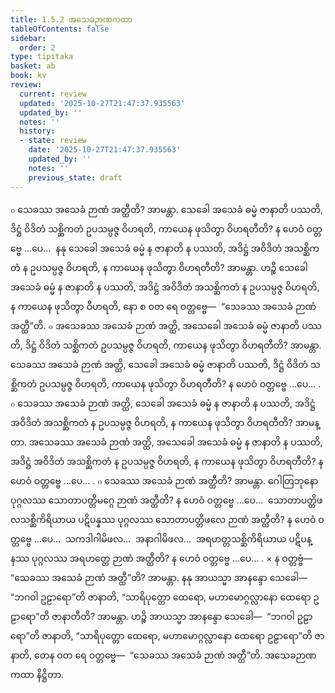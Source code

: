 ```yaml
---
title: 1.5.2 အသေခဉာဏကထာ
tableOfContents: false
sidebar:
  order: 2
type: tipitaka
basket: ab
book: kv
review:
  current: review
  updated: '2025-10-27T21:47:37.935563'
  updated_by: ''
  notes: ''
  history:
  - state: review
    date: '2025-10-27T21:47:37.935563'
    updated_by: ''
    notes: ''
    previous_state: draft
---
```



<ReviewStatus review={frontmatter.review} showDetails={true} />

<HypothesisAnnotation frontmatter={frontmatter} />

<DynamicBreadcrumb />

<Division number="421" book="kv" e="ch" v="32" p="228">

<Paragraph number="1471" book="kv">
๐ သေခဿ အသေခံ ဉာဏံ အတ္ထီတိ? အာမန္တာ. သေခေါ အသေခံ ဓမ္မံ ဇာနာတိ ပဿတိ, ဒိဋ္ဌံ ဝိဒိတံ သစ္ဆိကတံ ဥပသမ္ပဇ္ဇ ဝိဟရတိ, ကာယေန ဖုသိတွာ ဝိဟရတီတိ? န ဟေဝံ ဝတ္တဗ္ဗေ …ပေ…  နနု သေခေါ အသေခံ ဓမ္မံ န ဇာနာတိ န ပဿတိ, အဒိဋ္ဌံ အဝိဒိတံ အသစ္ဆိကတံ န ဥပသမ္ပဇ္ဇ ဝိဟရတိ, န ကာယေန ဖုသိတွာ ဝိဟရတီတိ? အာမန္တာ. ဟဉ္စိ သေခေါ အသေခံ ဓမ္မံ န ဇာနာတိ န ပဿတိ, အဒိဋ္ဌံ အဝိဒိတံ အသစ္ဆိကတံ န ဥပသမ္ပဇ္ဇ ဝိဟရတိ, န ကာယေန ဖုသိတွာ ဝိဟရတိ, နော စ ဝတ ရေ ဝတ္တဗ္ဗေ—  “သေခဿ အသေခံ ဉာဏံ အတ္ထီ”တိ.
</Paragraph>

<Paragraph number="1472" book="kv">
๐ အသေခဿ အသေခံ ဉာဏံ အတ္ထိ, အသေခေါ အသေခံ ဓမ္မံ ဇာနာတိ ပဿတိ, ဒိဋ္ဌံ ဝိဒိတံ သစ္ဆိကတံ ဥပသမ္ပဇ္ဇ ဝိဟရတိ, ကာယေန ဖုသိတွာ ဝိဟရတီတိ? အာမန္တာ. သေခဿ အသေခံ ဉာဏံ အတ္ထိ, သေခေါ အသေခံ ဓမ္မံ ဇာနာတိ ပဿတိ, ဒိဋ္ဌံ ဝိဒိတံ သစ္ဆိကတံ ဥပသမ္ပဇ္ဇ ဝိဟရတိ, ကာယေန ဖုသိတွာ ဝိဟရတီတိ? န ဟေဝံ ဝတ္တဗ္ဗေ …ပေ… .
</Paragraph>

</Division>
<Division number="422" book="kv" e="ch" v="32" p="229">

<Paragraph number="1473" book="kv">
๐ သေခဿ အသေခံ ဉာဏံ အတ္ထိ, သေခေါ အသေခံ ဓမ္မံ န ဇာနာတိ န ပဿတိ, အဒိဋ္ဌံ အဝိဒိတံ အသစ္ဆိကတံ န ဥပသမ္ပဇ္ဇ ဝိဟရတိ, န ကာယေန ဖုသိတွာ ဝိဟရတီတိ? အာမန္တာ. အသေခဿ အသေခံ ဉာဏံ အတ္ထိ, အသေခေါ အသေခံ ဓမ္မံ န ဇာနာတိ န ပဿတိ, အဒိဋ္ဌံ အဝိဒိတံ အသစ္ဆိကတံ န ဥပသမ္ပဇ္ဇ ဝိဟရတိ, န ကာယေန ဖုသိတွာ ဝိဟရတီတိ? န ဟေဝံ ဝတ္တဗ္ဗေ …ပေ… .
</Paragraph>

<Paragraph number="1474" book="kv">
๐ သေခဿ အသေခံ ဉာဏံ အတ္ထီတိ? အာမန္တာ. ဂေါတြဘုနော ပုဂ္ဂလဿ သောတာပတ္တိမဂ္ဂေ ဉာဏံ အတ္ထီတိ? န ဟေဝံ ဝတ္တဗ္ဗေ …ပေ…  သောတာပတ္တိဖလသစ္ဆိကိရိယာယ ပဋိပန္နဿ ပုဂ္ဂလဿ သောတာပတ္တိဖလေ ဉာဏံ အတ္ထီတိ? န ဟေဝံ ဝတ္တဗ္ဗေ …ပေ…  သကဒါဂါမိဖလ…  အနာဂါမိဖလ…  အရဟတ္တသစ္ဆိကိရိယာယ ပဋိပန္နဿ ပုဂ္ဂလဿ အရဟတ္တေ ဉာဏံ အတ္ထီတိ? န ဟေဝံ ဝတ္တဗ္ဗေ …ပေ… .
</Paragraph>

</Division>
<Division number="423" book="kv" e="ch" v="32" p="229">

<Paragraph number="1475" book="kv">
× န ဝတ္တဗ္ဗံ—  “သေခဿ အသေခံ ဉာဏံ အတ္ထီ”တိ? အာမန္တာ. နနု အာယသ္မာ အာနန္ဒော သေခေါ—  “ဘဂဝါ ဥဠာရော”တိ ဇာနာတိ, “သာရိပုတ္တော ထေရော, မဟာမောဂ္ဂလ္လာနော ထေရော ဥဠာရော”တိ ဇာနာတီတိ? အာမန္တာ. ဟဉ္စိ အာယသ္မာ အာနန္ဒော သေခေါ—  “ဘဂဝါ ဥဠာရော”တိ ဇာနာတိ, “သာရိပုတ္တော ထေရော, မဟာမောဂ္ဂလ္လာနော ထေရော ဥဠာရော”တိ ဇာနာတိ, တေန ဝတ ရေ ဝတ္တဗ္ဗေ—  “သေခဿ အသေခံ ဉာဏံ အတ္ထီ”တိ.

</Paragraph>
</Division>

<Paragraph number="1476" type="center" book="kv">
အသေခဉာဏကထာ နိဋ္ဌိတာ.
</Paragraph>